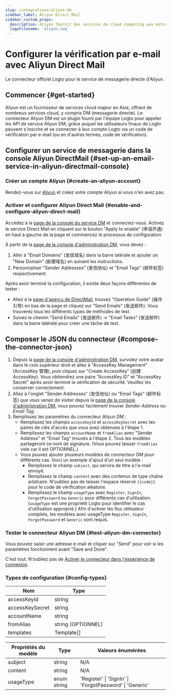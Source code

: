 ```yaml
---
slug: /integrations/aliyun-dm
sidebar_label: Aliyun Direct Mail
sidebar_custom_props:
  description: Aliyun fournit des services de cloud computing aux entreprises en ligne.
  logoFilename: 'aliyun.svg'
---
```



# Configurer la vérification par e-mail avec Aliyun Direct Mail

Le connecteur officiel Logto pour le service de messagerie directe d'Aliyun.

<GuideTip />

## Commencer \{#get-started}

Aliyun est un fournisseur de services cloud majeur en Asie, offrant de nombreux services cloud, y compris DM (messagerie directe). Le connecteur Aliyun DM est un plugin fourni par l'équipe Logto pour appeler les API de service Aliyun DM, grâce auquel les utilisateurs finaux de Logto peuvent s'inscrire et se connecter à leur compte Logto via un code de vérification par e-mail (ou en d'autres termes, code de vérification).

## Configurer un service de messagerie dans la console Aliyun DirectMail \{#set-up-an-email-service-in-aliyun-directmail-console}

### Créer un compte Aliyun \{#create-an-aliyun-account}

Rendez-vous sur [Aliyun](https://aliyun.com/) et créez votre compte Aliyun si vous n'en avez pas.

### Activer et configurer Aliyun Direct Mail \{#enable-and-configure-aliyun-direct-mail}

Accédez à la [page de la console du service DM](https://www.aliyun.com/product/directmail) et connectez-vous. Activez le service Direct Mail en cliquant sur le bouton "Apply to enable" (申请开通) en haut à gauche de la page et commencez le processus de configuration.

À partir de la [page de la console d'administration DM](https://dm.console.aliyun.com/), vous devez :

1. Aller à "Email Domains" (发信域名) dans la barre latérale et ajouter un "New Domain" (新建域名) en suivant les instructions.
2. Personnaliser "Sender Addresses" (发信地址) et "Email Tags" (邮件标签) respectivement.

Après avoir terminé la configuration, il existe deux façons différentes de tester :

- Allez à la [page d'aperçu de DirectMail](https://dm.console.aliyun.com/), trouvez "Operation Guide" (操作引导) en bas de la page et cliquez sur "Send Emails" (发送邮件). Vous trouverez tous les différents types de méthodes de test.
- Suivez le chemin "Send Emails" (发送邮件) -> "Email Tasks" (发送邮件) dans la barre latérale pour créer une tâche de test.

## Composer le JSON du connecteur \{#compose-the-connector-json}

1. Depuis la [page de la console d'administration DM](https://dm.console.aliyun.com/), survolez votre avatar dans le coin supérieur droit et allez à "AccessKey Management" (AccessKey 管理), puis cliquez sur "Create AccessKey" (创建 AccessKey). Vous obtiendrez une paire "AccessKey ID" et "AccessKey Secret" après avoir terminé la vérification de sécurité. Veuillez les conserver correctement.
2. Allez à l'onglet "Sender Addresses" (发信地址) ou "Email Tags" (邮件标签) que vous venez de visiter depuis la [page de la console d'administration DM](https://dm.console.aliyun.com/), vous pouvez facilement trouver _Sender Address_ ou _Email Tag_.
3. Remplissez les paramètres du connecteur Aliyun DM :
   - Remplissez les champs `accessKeyId` et `accessKeySecret` avec les paires de clés d'accès que vous avez obtenues à l'étape 1.
   - Remplissez les champs `accountName` et `fromAlias` avec "Sender Address" et "Email Tag" trouvés à l'étape 2. Tous les modèles partageront ce nom de signature. (Vous pouvez laisser `fromAlias` vide car il est OPTIONNEL.)
   - Vous pouvez ajouter plusieurs modèles de connecteur DM pour différents cas. Voici un exemple d'ajout d'un seul modèle :
     - Remplissez le champ `subject`, qui servira de titre à l'e-mail envoyé.
     - Remplissez le champ `content` avec des contenus de type chaîne arbitraire. N'oubliez pas de laisser l'espace réservé `{{code}}` pour le code de vérification aléatoire.
     - Remplissez le champ `usageType` avec `Register`, `SignIn`, `ForgotPassword` ou `Generic` pour différents cas d'utilisation. (`usageType` est une propriété Logto pour identifier le cas d'utilisation approprié.) Afin d'activer les flux utilisateur complets, les modèles avec usageType `Register`, `SignIn`, `ForgotPassword` et `Generic` sont requis.

### Tester le connecteur Aliyun DM \{#test-aliyun-dm-connector}

Vous pouvez saisir une adresse e-mail et cliquer sur "Send" pour voir si les paramètres fonctionnent avant "Save and Done".

C'est tout. N'oubliez pas de [Activer le connecteur dans l'expérience de connexion](/connectors/email-connectors/#enable-email-sign-up-or-sign-in).

### Types de configuration \{#config-types}

| Nom             | Type              |
| --------------- | ----------------- |
| accessKeyId     | string            |
| accessKeySecret | string            |
| accountName     | string            |
| fromAlias       | string (OPTIONNEL) |
| templates       | Template[]        |

| Propriétés du modèle | Type        | Valeurs énumérées                                        |
| -------------------- | ----------- | ------------------------------------------------------- |
| subject              | string      | N/A                                                     |
| content              | string      | N/A                                                     |
| usageType            | enum string | 'Register' \| 'SignIn' \| 'ForgotPassword' \| 'Generic' |